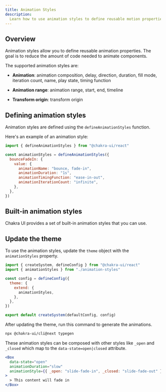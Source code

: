 ```yaml
---
title: Animation Styles
description:
  Learn how to use animation styles to define reusable motion properties.
---
```


## Overview

Animation styles allow you to define reusable animation properties. The goal is
to reduce the amount of code needed to animate components.

The supported animation styles are:

- **Animation**: animation composition, delay, direction, duration, fill mode,
  iteration count, name, play state, timing function

- **Animation range**: animation range, start, end, timeline

- **Transform origin**: transform origin

## Defining animation styles

Animation styles are defined using the `defineAnimationStyles` function.

Here's an example of an animation style:

```js
import { defineAnimationStyles } from "@chakra-ui/react"

const animationStyles = defineAnimationStyles({
  bounceFadeIn: {
    value: {
      animationName: "bounce, fade-in",
      animationDuration: "1s",
      animationTimingFunction: "ease-in-out",
      animationIterationCount: "infinite",
    },
  },
})
```

## Built-in animation styles

Chakra UI provides a set of built-in animation styles that you can use.

<ExamplePreview name="tokens/animation-style" />

## Update the theme

To use the animation styles, update the `theme` object with the
`animationStyles` property.

```js filename="theme.ts"
import { createSystem, defineConfig } from "@chakra-ui/react"
import { animationStyles } from "./animation-styles"

const config = defineConfig({
  theme: {
    extend: {
      animationStyles,
    },
  },
})

export default createSystem(defaultConfig, config)
```

After updating the theme, run this command to generate the animations.

```bash
npx @chakra-ui/cli@next typegen
```

These animation styles can be composed with other styles like `_open` and
`_closed` which map to the `data-state=open|closed` attribute.

```jsx
<Box
  data-state="open"
  animationDuration="slow"
  animationStyle={{ _open: "slide-fade-in", _closed: "slide-fade-out" }}
>
  > This content will fade in
</Box>
```
